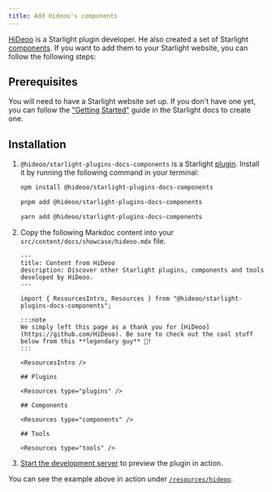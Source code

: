 ```yaml
---
title: Add Hideoo's components
---
```


[HiDeoo](https://github.com/HiDeoo) is a Starlight plugin developer. He also created a set of Starlight [components](https://github.com/HiDeoo/starlight-plugins-docs-components). If you want to add them to your Starlight website, you can follow the following steps:

## Prerequisites

You will need to have a Starlight website set up.
If you don't have one yet, you can follow the ["Getting Started"](https://starlight.astro.build/getting-started) guide in the Starlight docs to create one.

## Installation


<Steps>

1. `@hideoo/starlight-plugins-docs-components` is a Starlight [plugin](https://starlight.astro.build/reference/plugins/). Install it by running the following command in your terminal:

    <Tabs syncKey="pkg">

    <TabItem label="npm">

    ```sh
    npm install @hideoo/starlight-plugins-docs-components
    ```

    </TabItem>

    <TabItem label="pnpm">

    ```sh
    pnpm add @hideoo/starlight-plugins-docs-components
    ```

    </TabItem>

    <TabItem label="Yarn">

    ```sh
    yarn add @hideoo/starlight-plugins-docs-components
    ```

    </TabItem>

    </Tabs>

2. Copy the following Markdoc content into your `src/content/docs/showcase/hideoo.mdx` file.

    ```astro title="resources/hideoo.mdx"
    ---
    title: Content from HiDeoo
    description: Discover other Starlight plugins, components and tools developed by HiDeoo.
    ---

    import { ResourcesIntro, Resources } from "@hideoo/starlight-plugins-docs-components";

    :::note
    We simply left this page as a thank you for [HiDeoo](https://github.com/HiDeoo). Be sure to check out the cool stuff below from this **legendary guy** 🙌!
    :::

    <ResourcesIntro />

    ## Plugins

    <Resources type="plugins" />

    ## Components

    <Resources type="components" />

    ## Tools

    <Resources type="tools" />
    ```

3. [Start the development server](https://starlight.astro.build/getting-started/#start-the-development-server) to preview the plugin in action.

</Steps>

You can see the example above in action under [`/resources/hideoo`](/resources/hideoo).